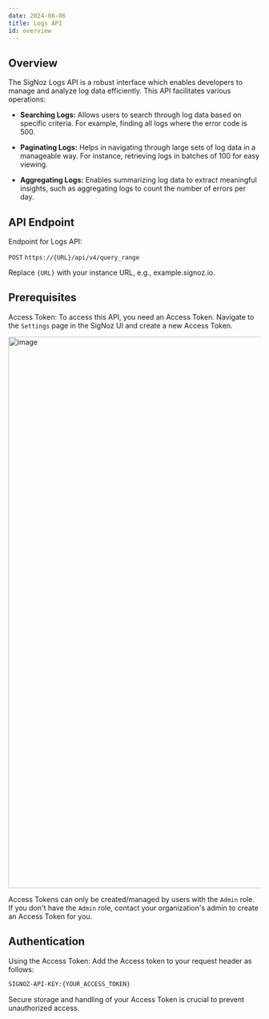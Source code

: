 ```yaml
---
date: 2024-06-06
title: Logs API 
id: overview
---
```


## Overview

The SigNoz Logs API is a robust interface which enables developers to manage and analyze log data efficiently. This API facilitates various operations:

- **Searching Logs:** Allows users to search through log data based on specific criteria. For example, finding all logs where the error code is 500.

- **Paginating Logs:** Helps in navigating through large sets of log data in a manageable way. For instance, retrieving logs in batches of 100 for easy viewing.

- **Aggregating Logs:** Enables summarizing log data to extract meaningful insights, such as aggregating logs to count the number of errors per day.


## API Endpoint

Endpoint for Logs API:

`POST` `https://{URL}/api/v4/query_range`

Replace `{URL}` with your instance URL, e.g., example.signoz.io.

## Prerequisites

Access Token: To access this API, you need an Access Token. Navigate to the `Settings` page in the SigNoz UI and create a new Access Token.


<img width="1101" alt="image" src="https://github.com/SigNoz/signoz/assets/9512100/9ca6c788-b60d-4051-8c14-c260a31bdb7d" />


Access Tokens can only be created/managed by users with the `Admin` role. If you don't have the `Admin` role, contact your organization's admin to create an Access Token for you.

## Authentication

Using the Access Token: Add the Access token to your request header as follows: 

```bash
SIGNOZ-API-KEY:{YOUR_ACCESS_TOKEN}
```

<Admonition type="tip">
Secure storage and handling of your Access Token is crucial to prevent unauthorized access.
</Admonition>
